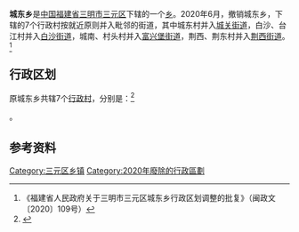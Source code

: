 {{中国乡级行政区|35/04/03/200/000
| 行政区全称 = 城东乡
| 景观照片文件名 = 
| 景观照片描述 = 
| 汉语拼音 = 
| 通用拼音 = 
| 注音符號 = 
| 其它标音类型1 = 
| 其它标音1 = 
| 其它标音类型2 = 
| 其它标音2 = 
| 其它语言类型1 = 
| 其它语言地名1 = 
| 其它语言类型2 = 
| 其它语言地名2 = 
| 上级行政区 = [[福建省|福建省]][[三明市|三明市]][[三元区|三元区]]
| 行政区类别 = [[乡|乡]]
| 行政区划代码 = 
| 地理坐标 = 
| 总面积 = 
| 户籍人口 = 
| 户籍人口年份 = 
| 常住人口 = 
| 常住人口年份 = 
| 人口密度 = 
| 行政区划 = 
| 官方网站 = 
| 政府驻地 = 
| 电话区号 = 598
| 邮政编码 = 
| 毗邻行政区 = 
| 位置图文件名 = 
| 位置图描述 = 
}}
'''城东乡'''是[[中华人民共和国|中国]][[福建省|福建省]][[三明市|三明市]][[三元区|三元区]]下辖的一个[[乡|乡]]。2020年6月，撤销城东乡，下辖的7个行政村按就近原则并入毗邻的街道，其中城东村并入[[城关街道|城关街道]]，白沙、台江村并入[[白沙街道_(三明市)|白沙街道]]，城南、村头村并入[[富兴堡街道|富兴堡街道]]，荆西、荆东村并入[[荆西街道|荆西街道]]。<ref>《福建省人民政府关于三明市三元区城东乡行政区划调整的批复》（闽政文〔2020〕109号）</ref>

== 行政区划 ==

原城东乡共辖7个[[行政村|行政村]]，分别是：<ref>{{PRC admin/ref sgc|35/04/03/200/000}}</ref>

{{PRC admin/children|35/04/03/200/000}}。

== 参考资料 ==

{{reflist}}

[[Category:三元区乡镇|Category:三元区乡镇]]
[[Category:2020年廢除的行政區劃|Category:2020年廢除的行政區劃]]